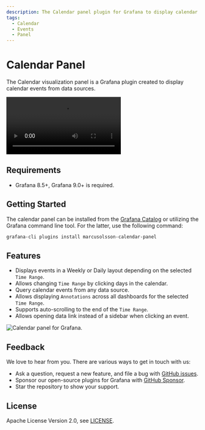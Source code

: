 ```yaml
---
description: The Calendar panel plugin for Grafana to display calendar events from data sources.
tags:
  - Calendar
  - Events
  - Panel
---
```



# Calendar Panel

The Calendar visualization panel is a Grafana plugin created to display calendar events from data sources.

<Video
  src="https://www.youtube.com/embed/iPJ122x0oos"
  title="Calendar plugin for Grafana tutorial."
/>

## Requirements

- Grafana 8.5+, Grafana 9.0+ is required.

## Getting Started

The calendar panel can be installed from the [Grafana Catalog](https://grafana.com/grafana/plugins/marcusolsson-calendar-panel/) or utilizing the Grafana command line tool. For the latter, use the following command:

```bash
grafana-cli plugins install marcusolsson-calendar-panel
```

## Features

- Displays events in a Weekly or Daily layout depending on the selected `Time Range`.
- Allows changing `Time Range` by clicking days in the calendar.
- Query calendar events from any data source.
- Allows displaying `Annotations` across all dashboards for the selected `Time Range`.
- Supports auto-scrolling to the end of the `Time Range`.
- Allows opening data link instead of a sidebar when clicking an event.

<Image
  title="Calendar panel for Grafana."
  src="https://github.com/VolkovLabs/volkovlabs-calendar-panel/raw/main/src/img/screenshot.png"
/>

## Feedback

We love to hear from you. There are various ways to get in touch with us:

- Ask a question, request a new feature, and file a bug with [GitHub issues](https://github.com/volkovlabs/volkovlabs-calendar-panel/issues/new/choose).
- Sponsor our open-source plugins for Grafana with [GitHub Sponsor](https://github.com/sponsors/VolkovLabs).
- Star the repository to show your support.

## License

Apache License Version 2.0, see [LICENSE](https://github.com/volkovlabs/volkovlabs-calendar-panel/blob/main/LICENSE).
